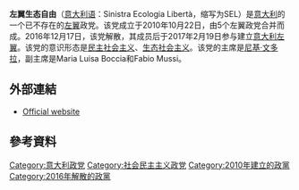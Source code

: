 {{Unreferenced|time=2019-01-22T14:27:40+00:00}}
'''左翼生态自由'''（[[意大利语|意大利语]]：Sinistra Ecologia Libertà，缩写为SEL）是[[意大利|意大利]]的一个已不存在的[[左翼|左翼]]政党。该党成立于2010年10月22日，由5个左翼政党合并而成。2016年12月17日，该党解散，其成员后于2017年2月19日参与建立[[意大利左翼|意大利左翼]]。该党的意识形态是[[民主社会主义|民主社会主义]]、[[生态社会主义|生态社会主义]]。该党的主席是[[尼基·文多拉|尼基·文多拉]]，副主席是Maria Luisa Boccia和Fabio Mussi。

==外部連結==	
{{Commons category|Sinistra Ecologia Libertà}}	
*[http://www.sinistraecologialiberta.it/ Official website] {{Wayback|url=http://www.sinistraecologialiberta.it/ |date=20110221030953 }}
 
==參考資料==
{{Reflist|33em}}
[[Category:意大利政党|Category:意大利政党]]
[[Category:社会民主主义政党|Category:社会民主主义政党]]
[[Category:2010年建立的政黨|Category:2010年建立的政黨]]
[[Category:2016年解散的政黨|Category:2016年解散的政黨]]